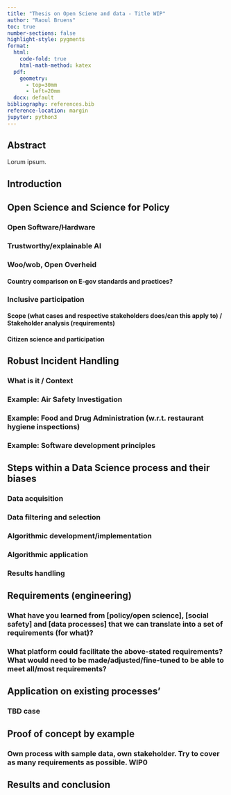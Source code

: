 ```yaml
---
title: "Thesis on Open Sciene and data - Title WIP"
author: "Raoul Bruens"
toc: true
number-sections: false
highlight-style: pygments
format: 
  html: 
    code-fold: true
    html-math-method: katex
  pdf: 
    geometry: 
      - top=30mm
      - left=20mm
  docx: default
bibliography: references.bib
reference-location: margin
jupyter: python3
---
```


## Abstract
Lorum ipsum.

## Introduction

## Open Science and Science for Policy
### Open Software/Hardware
### Trustworthy/explainable AI
### Woo/wob, Open Overheid
#### Country comparison on E-gov standards and practices?
### Inclusive participation
#### Scope (what cases and respective stakeholders does/can this apply to) / Stakeholder analysis (requirements)
#### Citizen science and participation

## Robust Incident Handling
### What is it / Context
### Example: Air Safety Investigation
### Example: Food and Drug Administration (w.r.t. restaurant hygiene inspections)
### Example: Software development principles

## Steps within a Data Science process and their biases 
### Data acquisition
### Data filtering and selection
### Algorithmic development/implementation
### Algorithmic application
### Results handling

## Requirements (engineering)
### What have you learned from [policy/open science], [social safety] and [data processes] that we can translate into a set of requirements (for what)?
### What platform could facilitate the above-stated requirements? What would need to be made/adjusted/fine-tuned to be able to meet all/most requirements?

## Application on existing processes’
### TBD case

## Proof of concept by example
### Own process with sample data, own stakeholder. Try to cover as many requirements as possible. WIP0

## Results and conclusion




